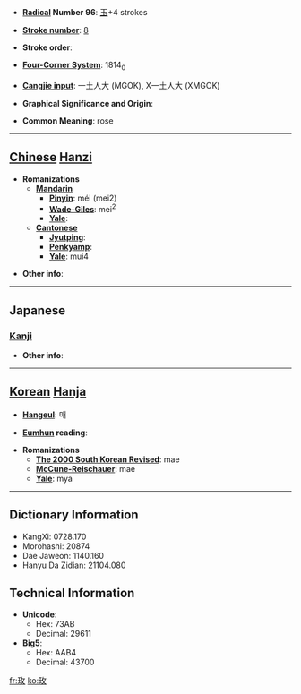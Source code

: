 * '''[[Wiktionary:Chinese radical index| Radical]] Number 96''': [[Wiktionary:Chinese radical index 玉|玉]]+4 strokes

* '''[[Wiktionary:Chinese total strokes index|Stroke number]]''': [[Wiktionary:Chinese total strokes index 8|8]]

* '''Stroke order''': 

* '''[[Wiktionary:Chinese four corner index|Four-Corner System]]''': 1814<sub>0</sub>

* '''[[Wiktionary:Chinese Cangjie index|Cangjie input]]''': 一土人大 (MGOK), X一土人大 (XMGOK)

* '''Graphical Significance and Origin''': 

* '''Common Meaning''': rose

----

== [[Chinese]] [[Hanzi]] ==

* '''Romanizations'''
** '''[[Mandarin]]'''
*** '''[[Pinyin]]''': méi (mei2)
*** '''[[Wade-Giles]]''': mei<sup>2</sup>
*** '''[[Yale]]''': 
** '''[[Cantonese]]'''
*** '''[[Jyutping]]''':
*** '''[[Penkyamp]]''': 
*** '''[[Yale]]''': mui4

* '''Other info''': 

----

==Japanese==
===[[Kanji]]===
{{kanji|on readings=[[ばい]] (bai), [[め]] (me), [[まい]] (mai)
|kun readings=
}}

* '''Other info''':  

----

== [[Korean]] [[Hanja]] ==

* '''[[Hangeul]]''': 매

* '''[[Eumhun]] reading''': 

* '''Romanizations'''
** '''[[The 2000 South Korean Revised Romanization|The 2000 South Korean Revised]]''': mae
** '''[[McCune-Reischauer]]''': mae
** '''[[Yale]]''': mya

----

== Dictionary Information ==

* KangXi: 0728.170
* Morohashi: 20874
* Dae Jaweon: 1140.160
* Hanyu Da Zidian: 21104.080

== Technical Information ==

* '''Unicode''':
** Hex: 73AB
** Decimal: 29611
* '''Big5''':
** Hex: AAB4
** Decimal: 43700

[[fr:玫]]
[[ko:玫]]